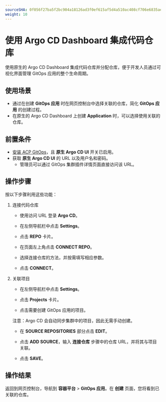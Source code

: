 ```yaml
---
sourceSHA: 0f056f27ba5f2bc904a18126ad3f0ef615af5d4a510ac408cf706e6835ae8208
weight: 10
---
```


# 使用 Argo CD Dashboard 集成代码仓库

使用原生的 Argo CD Dashboard 集成代码仓库并分配仓库，便于开发人员通过可视化界面管理 GitOps 应用的整个生命周期。

## 使用场景

- 通过在创建 **GitOps 应用** 时在网页控制台中选择关联的仓库，简化 **GitOps 应用** 的创建过程。
- 在原生的 Argo CD Dashboard 上创建 **Application** 时，可以选择使用关联的仓库。

## 前置条件

- [安装 ACP GitOps](../install_gitops/install_gitops_plugin.mdx)，且 **原生 Argo CD UI** 开关已启用。
- 获取 **原生 Argo CD UI** 的 URL 以及用户名和密码。
  - 管理员可以通过 GitOps 集群插件详情页面直接访问该 URL。

## 操作步骤

按以下步骤利用这些功能：

1. 连接代码仓库

   - 使用访问 URL 登录 **Argo CD**。

   - 在左侧导航栏中点击 **Settings**。

   - 点击 **REPO** 卡片。

   - 在页面左上角点击 **CONNECT REPO**。

   - 选择连接仓库的方法，并按需填写相应参数。

   - 点击 **CONNECT**。

2. 关联项目

   - 在左侧导航栏中点击 **Settings**。

   - 点击 **Projects** 卡片。

   - 点击需要创建 GitOps 应用的项目。

   注意：Argo CD 会自动同步集群中的项目，因此无需手动创建。

   - 在 **SOURCE REPOSITORIES** 部分点击 **EDIT**。

   - 点击 **ADD SOURCE**，输入 **连接仓库** 步骤中的仓库 URL，并将其与项目关联。

   - 点击 **SAVE**。

## 操作结果

返回到网页控制台，导航到 **容器平台** > **GitOps 应用**。在 **创建** 页面，您将看到已关联的仓库。

